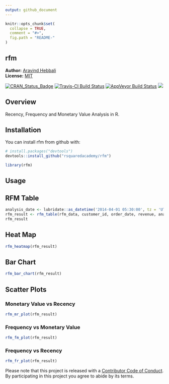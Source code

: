 ```yaml
---
output: github_document
---
```


<!-- README.md is generated from README.Rmd. Please edit that file -->

```r
knitr::opts_chunk$set(
  collapse = TRUE,
  comment = "#>",
  fig.path = "README-"
)
```

rfm
---------

**Author:** [Aravind Hebbali]()<br/>
**License:** [MIT](https://opensource.org/licenses/MIT)

[![CRAN\_Status\_Badge](http://www.r-pkg.org/badges/version/rfm)](https://cran.r-project.org/package=rfm) [![Travis-CI Build Status](https://travis-ci.org/rsquaredacademy/rfm.svg?branch=master)](https://travis-ci.org/rsquaredacademy/rfm) [![AppVeyor Build Status](https://ci.appveyor.com/api/projects/status/github/rsquaredacademy/rfm?branch=master&svg=true)](https://ci.appveyor.com/project/rsquaredacademy/rfm) [![](https://cranlogs.r-pkg.org/badges/grand-total/rfm)](https://cran.r-project.org/package=rfm)

## Overview

Recency, Frequency and Monetary Value Analysis in R.

## Installation

You can install rfm from github with:

```r
# install.packages("devtools")
devtools::install_github("rsquaredacademy/rfm")
```

```r
library(rfm)
```

## Usage

## RFM Table

```r
analysis_date <- lubridate::as_datetime('2014-04-01 05:30:00', tz = 'UTC')
rfm_result <- rfm_table(rfm_data, customer_id, order_date, revenue, analysis_date)
rfm_result
```

## Heat Map

```r
rfm_heatmap(rfm_result)
```

## Bar Chart

```r
rfm_bar_chart(rfm_result)
```

## Scatter Plots

### Monetary Value vs Recency

```r
rfm_mr_plot(rfm_result)
```

### Frequency vs Monetary Value

```r
rfm_fm_plot(rfm_result)
```

### Frequency vs Recency

```r
rfm_fr_plot(rfm_result)
```

Please note that this project is released with a [Contributor Code of Conduct](CONDUCT.md). By participating in this project you agree to abide by its terms.
